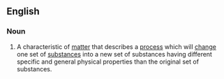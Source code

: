 ==English==
===Noun===
{{wikipedia}}
{{en-noun|sg=[[chemical]] [[property]]|chemical properties}}
#A characteristic of [[matter]] that describes a [[process]] which will [[change]] one set of [[substance]]s into a new set of substances having different specific and general physical properties than the original set of substances.